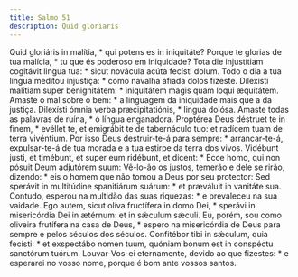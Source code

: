 ```yaml
---
title: Salmo 51
description: Quid gloriaris
---
```


<div class="side-by-side not-content">
  <span>Quid gloriáris in malítia, * qui potens es in iniquitáte?</span>
  <span>
    Porque te glorias de tua malícia, * tu que és poderoso em iniquidade?
  </span>
  <span>
    Tota die injustítiam cogitávit lingua tua: * sicut novácula acúta fecísti
    dolum.
  </span>
  <span>
    Todo o dia a tua língua meditou injustiça: * como navalha afiada dolos
    fizeste.
  </span>
  <span>
    Dilexísti malítiam super benignitátem: * iniquitátem magis quam loqui
    æquitátem.
  </span>
  <span>
    Amaste o mal sobre o bem: * a linguagem da iniquidade mais que a da justiça.
  </span>
  <span>Dilexísti ómnia verba præcipitatiónis, * lingua dolósa.</span>
  <span>Amaste todas as palavras de ruína, * ó língua enganadora.</span>
  <span>
    Proptérea Deus déstruet te in finem, * evéllet te, et emigrábit te de
    tabernáculo tuo: et radícem tuam de terra vivéntium.
  </span>
  <span>
    Por isso Deus destruir-te-á para sempre: * arrancar-te-á, expulsar-te-á de
    tua morada e a tua estirpe da terra dos vivos.
  </span>
  <span>
    Vidébunt justi, et timébunt, et super eum ridébunt, et dicent: * Ecce homo,
    qui non pósuit Deum adjutórem suum:
  </span>
  <span>
    Vê-lo-ão os justos, temerão e dele se rirão, dizendo: * eis o homem que não
    tomou a Deus por seu protector:
  </span>
  <span>
    Sed sperávit in multitúdine spanitiárum suárum: * et præváluit in vanitáte
    sua.
  </span>
  <span>
    Contudo, esperou na multidão das suas riquezas: * e prevaleceu na sua
    vaidade.
  </span>
  <span>
    Ego autem, sicut olíva fructífera in domo Dei, * sperávi in misericórdia Dei
    in ætérnum: et in sǽculum sǽculi.
  </span>
  <span>
    Eu, porém, sou como oliveira frutífera na casa de Deus, * espero na
    misericórdia de Deus para sempre e pelos séculos dos séculos.
  </span>
  <span>
    Confitébor tibi in sǽculum, quia fecísti: * et exspectábo nomen tuum,
    quóniam bonum est in conspéctu sanctórum tuórum.
  </span>
  <span>
    Louvar-Vos-ei eternamente, devido ao que fizestes: * e esperarei no vosso
    nome, porque é bom ante vossos santos.
  </span>
</div>
